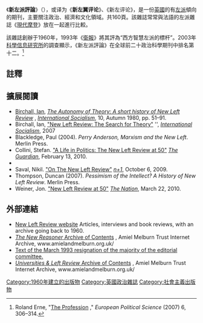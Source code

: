 {{Infobox Newspaper |
name = New Left Review |
image = [[File:NLR84cover.gif|280px]] |
type = [[期刊|期刊]] |
format = [[雜誌|雜誌]] |
foundation = 1960年 |
owners = |
political = [[社會主義|社會主義]]/[[馬克思主義|馬克思主義]] |
headquarters = [[英國|英國]][[倫敦|倫敦]] |
editor = Susan Watkins |
website = [http://www.newleftreview.org/ www.newleftreview.org/] |
issn = 0028-6060|
}}

《'''新左派評論'''》（{{lang-en|New Left Review}}），或译为《'''新左翼评论'''》、《新左评论》，是一份[[英國|英國]]的有[[左派|左派]]傾向的期刊，主要關注政治、經濟和文化領域。共160頁。該雜誌常常與法語的左派雜誌《[[現代摩登|現代摩登]]》放在一起進行比較。

該雜誌創辦于1960年，1993年《[[衛報|衛報]]》將其評為“西方智慧左派的標杆”。2003年[[科學信息研究所|科學信息研究所]]的調查顯示，《新左派評論》在全球前二十政治科學期刊中排名第十二。<ref>Roland Erne, "[http://www.palgrave-journals.com/eps/journal/v6/n3/full/2210136a.html The Profession] {{Wayback|url=http://www.palgrave-journals.com/eps/journal/v6/n3/full/2210136a.html |date=20160304190253 }}," ''European Political Science'' (2007) 6, 306–314.</ref>

==註釋==
{{reflist}}

==擴展閱讀==
*[[Ian_Birchall|Birchall, Ian]], [http://www.marxists.org/history/etol/writers/birchall/1980/xx/nlr.html ''The Autonomy of Theory: A short history of New Left Review''] {{Wayback|url=http://www.marxists.org/history/etol/writers/birchall/1980/xx/nlr.html |date=20210309022644 }}, [[International_Socialism_Journal|''International Socialism'']], 10, Autumn 1980, pp. 51–91.
*Birchall, Ian, [http://www.isj.org.uk/index.php4?id=347&issue=115 "New Left Review: The Search for Theory"] {{Wayback|url=http://www.isj.org.uk/index.php4?id=347&issue=115 |date=20140710035813 }}'', [[International_Socialism_Journal|''International Socialism'']], 2007
*Blackledge, Paul (2004). ''Perry Anderson, Marxism and the New Left''. Merlin Press.
*Collini, Stefan. [http://www.guardian.co.uk/books/2010/feb/13/new-left-review-stefan-collini "A Life in Politics: The New Left Review at 50"] {{Wayback|url=http://www.guardian.co.uk/books/2010/feb/13/new-left-review-stefan-collini |date=20120619014428 }} ''[[The_Guardian|The Guardian]]'', February 13, 2010.
*{{cite book  | last = Lin  | first = Chun  | authorlink =  | coauthors =  | title = The British New Left  | publisher = Edinburgh University Press  | year =1993  | location =
  | pages =  | url =https://archive.org/details/britishnewleft0000chun| doi =  | id =    | isbn = 0-7486-0422-7}}
*Saval, Nikil. [http://www.nplusonemag.com/new-left-review "On The New Left Review"] {{Wayback|url=http://www.nplusonemag.com/new-left-review |date=20140301085059 }} ''[[n+1|n+1]]'', October 6, 2009.
*Thompson, Duncan (2007). ''Pessimism of the Intellect? A History of New Left Review''. Merlin Press.
*Weiner, Jon. [http://www.thenation.com/doc/20100322/wiener "New Left Review at 50"] {{Wayback|url=http://www.thenation.com/doc/20100322/wiener |date=20100310082356 }} ''[[The_Nation|The Nation]]'', March 22, 2010.

==外部連結==
* [http://www.newleftreview.org New Left Review website] {{Wayback|url=http://www.newleftreview.org/ |date=20210308195852 }} Articles, interviews and book reviews, with an archive going back to 1960.
* [http://www.amielandmelburn.org.uk/collections/nr/index_frame.htm ''The New Reasoner'' Archive of Contents] {{Wayback|url=http://www.amielandmelburn.org.uk/collections/nr/index_frame.htm |date=20150826215148 }}, Amiel Melburn Trust Internet Archive, www.amielandmelburn.org.uk/
*[https://web.archive.org/web/20140223221743/http://www.wengewang.org/read.php?tid=17413 Text of the March 1993 resignation of the majority of the editorial committee.]
* [http://www.amielandmelburn.org.uk/collections/ulr/index_frame.htm ''Universities & Left Review'' Archive of Contents] {{Wayback|url=http://www.amielandmelburn.org.uk/collections/ulr/index_frame.htm |date=20150718060403 }}, Amiel Melburn Trust Internet Archive, www.amielandmelburn.org.uk/

[[Category:1960年建立的出版物|Category:1960年建立的出版物]]
[[Category:英國政治雜誌|Category:英國政治雜誌]]
[[Category:社會主義出版物|Category:社會主義出版物]]